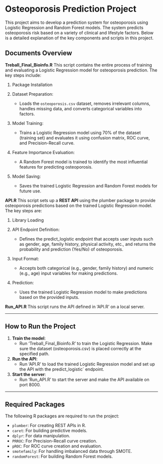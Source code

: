 # Osteoporosis Prediction Project

This project aims to develop a prediction system for osteoporosis using Logistic Regression and Random Forest models. The system predicts osteoporosis risk based on a variety of clinical and lifestyle factors. Below is a detailed explanation of the key components and scripts in this project.

## Documents Overview

**Treball_Final_Bioinfo.R**
This script contains the entire process of training and evaluating a Logistic Regression model for osteoporosis prediction. The key steps include:

1. Package Installation
   
2. Dataset Preparation:
   - Loads the `osteoporosis.csv` dataset, removes irrelevant columns, handles missing data, and converts categorical variables into factors.
   
3. Model Training:
   - Trains a Logistic Regression model using 70% of the dataset (training set) and evaluates it using confusion matrix, ROC curve, and Precision-Recall curve.

4. Feature Importance Evaluation:
   - A Random Forest model is trained to identify the most influential features for predicting osteoporosis.

5. Model Saving:
   - Saves the trained Logistic Regression and Random Forest models for future use.

**API.R**
This script sets up a **REST API** using the plumber package to provide osteoporosis predictions based on the trained Logistic Regression model. The key steps are:

1. Library Loading

2. API Endpoint Definition:
   - Defines the predict_logistic endpoint that accepts user inputs such as gender, age, family history, physical activity, etc., and returns the probability and prediction (Yes/No) of osteoporosis.

3. Input Format:
   - Accepts both categorical (e.g., gender, family history) and numeric (e.g., age) input variables for making predictions.

4. Prediction:
   - Uses the trained Logistic Regression model to make predictions based on the provided inputs.

**Run_API.R**
This script runs the API defined in 'API.R' on a local server. 

---

## How to Run the Project

1. **Train the model**:
   - Run 'Treball_Final_Bioinfo.R' to train the Logistic Regression. Make sure the dataset (osteoporosis.csv) is placed correctly at the specified path.

2. **Run the API**:
   - Run 'API.R' to load the trained Logistic Regression model and set up the API with the predict_logistic` endpoint.

3. **Start the server**:
   - Run 'Run_API.R' to start the server and make the API available on port 8000.

---

## Required Packages

The following R packages are required to run the project:

- `plumber`: For creating REST APIs in R.
- `caret`: For building predictive models.
- `dplyr`: For data manipulation.
- `PRROC`: For Precision-Recall curve creation.
- `pROC`: For ROC curve creation and evaluation.
- `smotefamily`: For handling imbalanced data through SMOTE.
- `randomForest`: For building Random Forest models.